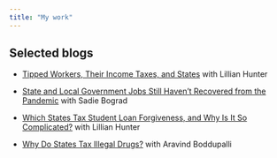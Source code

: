 ```yaml
---
title: "My work"
---
```


## Selected blogs

-   [Tipped Workers, Their Income Taxes, and States](https://taxpolicycenter.org/taxvox/tipped-workers-their-income-taxes-and-states) with Lillian Hunter

-   [State and Local Government Jobs Still Haven’t Recovered from the Pandemic](https://taxpolicycenter.org/taxvox/state-and-local-government-jobs-still-havent-recovered-pandemic) with Sadie Bograd

-   [Which States Tax Student Loan Forgiveness, and Why Is It So Complicated?](https://taxpolicycenter.org/taxvox/which-states-tax-student-loan-forgiveness-and-why-it-so-complicated) with Lillian Hunter

-   [Why Do States Tax Illegal Drugs?](https://taxpolicycenter.org/taxvox/why-do-states-tax-illegal-drugs) with Aravind Boddupalli
